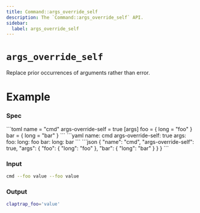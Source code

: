 ```yaml
---
title: Command::args_override_self
description: The `Command::args_override_self` API.
sidebar:
  label: args_override_self
---
```



# `args_override_self` <LinkButton href="https://docs.rs/clap/latest/clap/struct.Command.html#method.args_override_self" icon="open-book" variant="minimal"></LinkButton>

<Badge text="since 0.1.0" size="small" />

Replace prior occurrences of arguments rather than error.

# Example

### Spec

<Tabs syncKey="format">
  <TabItem label="TOML">
```toml
name = "cmd"
args-override-self = true
[args]
foo = { long = "foo" }
bar = { long = "bar" }
```
  </TabItem>
  <TabItem label="YAML">
```yaml
name: cmd
args-override-self: true
args:
  foo:
    long: foo
  bar:
    long: bar
```
  </TabItem>
  <TabItem label="JSON">
```json
{
  "name": "cmd",
  "args-override-self": true,
  "args": {
    "foo": {
      "long": "foo"
    },
    "bar": {
      "long": "bar"
    }
  }
}
```
  </TabItem>
</Tabs>

### Input

```bash
cmd --foo value --foo value
```

### Output

```bash
claptrap_foo='value'
```
